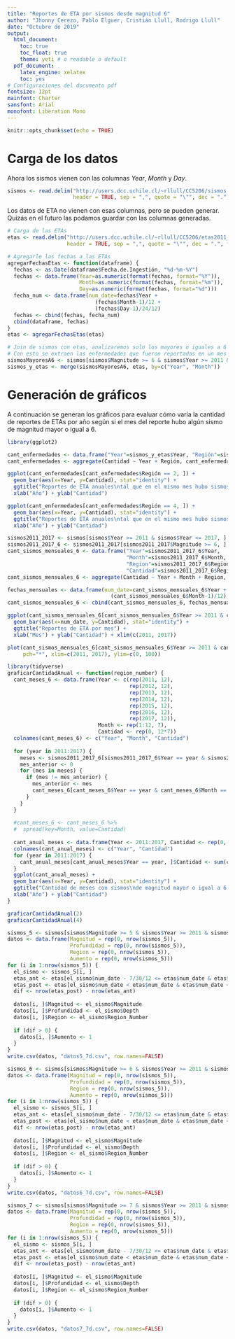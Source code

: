 ```yaml
---
title: "Reportes de ETA por sismos desde magnitud 6"
author: "Jhonny Cerezo, Pablo Elguer, Cristián Llull, Rodrigo Llull"
date: "Octubre de 2019"
output:
  html_document:
    toc: true
    toc_float: true
    theme: yeti # o readable o default
  pdf_document:
    latex_engine: xelatex
    toc: yes
# Configuraciones del documento pdf
fontsize: 12pt
mainfont: Charter
sansfont: Arial
monofont: Liberation Mono
---
```


```r
knitr::opts_chunk$set(echo = TRUE)
```

# Carga de los datos

Ahora los sismos vienen con las columnas _Year_, _Month_ y _Day_.
```r
sismos <- read.delim("http://users.dcc.uchile.cl/~rllull/CC5206/sismos.csv",
                     header = TRUE, sep = ",", quote = "\"", dec = ".", fill = TRUE, comment.char = "#")
```

Los datos de ETA no vienen con esas columnas, pero se pueden generar.
Quizás en el futuro las podamos guardar con las columnas generadas.

```r
# Carga de las ETAs
etas <- read.delim("http://users.dcc.uchile.cl/~rllull/CC5206/etas2011_2017.csv",
                   header = TRUE, sep = ",", quote = "\"", dec = ".", fill = TRUE, comment.char = "#")

# Agregarle las fechas a las ETAs
agregarFechasEtas <- function(dataframe) {
  fechas <- as.Date(dataframe$Fecha.de.Ingestión, "%d-%m-%Y")
  fechas <- data.frame(Year=as.numeric(format(fechas, format="%Y")),
                       Month=as.numeric(format(fechas, format="%m")),
                       Day=as.numeric(format(fechas, format="%d")))
  fecha_num <- data.frame(num_date=fechas$Year +
                            (fechas$Month-1)/12 +
                            (fechas$Day-1)/24/12)
  fechas <- cbind(fechas, fecha_num)
  cbind(dataframe, fechas)
}
etas <- agregarFechasEtas(etas)
```

```r
# Join de sismos con etas, analizaremos solo los mayores o iguales a 6 y entre el 2011 y 2017
# Con esto se extraen las enfermedades que fueron reportadas en un mes en que hubo sismos mayores o iguales a 6 Mw
sismosMayoresA6 <- sismos[sismos$Magnitude >= 6 & sismos$Year >= 2011 & sismos$Year <= 2017, ]
sismos_y_etas <- merge(sismosMayoresA6, etas, by=c("Year", "Month"))
```

# Generación de gráficos

A continuación se generan los gráficos para evaluar cómo varía la cantidad de reportes de ETAs por año según si el mes del reporte hubo algún sismo de magnitud mayor o igual a 6.

```r
library(ggplot2)

cant_enfermedades <- data.frame("Year"=sismos_y_etas$Year, "Región"=sismos_y_etas$Región.de.consumo, "Cantidad"=sismos_y_etas$Región.de.consumo)
cant_enfermedades <- aggregate(Cantidad ~ Year + Región, cant_enfermedades, FUN=function(a) {sum(a>-1)})

ggplot(cant_enfermedades[cant_enfermedades$Región == 2, ]) +
  geom_bar(aes(x=Year, y=Cantidad), stat="identity") +
  ggtitle("Reportes de ETA anuales\ntal que en el mismo mes hubo sismos\nde magnitud >= 6\npara la Región de Iquique") +
  xlab("Año") + ylab("Cantidad")

ggplot(cant_enfermedades[cant_enfermedades$Región == 4, ]) +
  geom_bar(aes(x=Year, y=Cantidad), stat="identity") +
  ggtitle("Reportes de ETA anuales\ntal que en el mismo mes hubo sismos\nde magnitud >= 6\npara la Región de Coquimbo") +
  xlab("Año") + ylab("Cantidad")
```



```r
sismos2011_2017 <- sismos[sismos$Year >= 2011 & sismos$Year <= 2017, ]
sismos2011_2017_6 <- sismos2011_2017[sismos2011_2017$Magnitude >= 6, ]
cant_sismos_mensuales_6 <- data.frame("Year"=sismos2011_2017_6$Year,
                                      "Month"=sismos2011_2017_6$Month,
                                      "Region"=sismos2011_2017_6$Region_Number,
                                      "Cantidad"=sismos2011_2017_6$Region_Number)
cant_sismos_mensuales_6 <- aggregate(Cantidad ~ Year + Month + Region, cant_sismos_mensuales_6, FUN=function(a) {sum(a > -1)})

fechas_mensuales <- data.frame(num_date=cant_sismos_mensuales_6$Year +
                                 (cant_sismos_mensuales_6$Month-1)/12)
cant_sismos_mensuales_6 <- cbind(cant_sismos_mensuales_6, fechas_mensuales)

ggplot(cant_sismos_mensuales_6[cant_sismos_mensuales_6$Year >= 2011 & cant_sismos_mensuales_6$Región == 2, ]) +
  geom_bar(aes(x=num_date, y=Cantidad), stat="identity") +
  ggtitle("Reportes de ETA por mes") +
  xlab("Mes") + ylab("Cantidad") + xlim(c(2011, 2017))

plot(cant_sismos_mensuales_6[cant_sismos_mensuales_6$Year >= 2011 & cant_sismos_mensuales_6$Región == 2, ]$num_date, cant_sismos_mensuales_6[cant_sismos_mensuales_6$Year >= 2011 & cant_sismos_mensuales_6$Región == 2, ]$Cantidad,
     pch="*", xlim=c(2011, 2017), ylim=c(0, 100))
```




```r
library(tidyverse)
graficarCantidadAnual <- function(region_number) {
  cant_meses_6 <- data.frame(Year <- c(rep(2011, 12),
                                       rep(2012, 12),
                                       rep(2013, 12),
                                       rep(2014, 12),
                                       rep(2015, 12),
                                       rep(2016, 12),
                                       rep(2017, 12)),
                             Month <- rep(1:12, 7),
                             Cantidad <- rep(0, 12*7))
  colnames(cant_meses_6) <- c("Year", "Month", "Cantidad")
  
  for (year in 2011:2017) {
    meses <- sismos2011_2017_6[sismos2011_2017_6$Year == year & sismos2011_2017_6$Region_Number == region_number, ]$Month
    mes_anterior <- 0
    for (mes in meses) {
      if (mes != mes_anterior) {
        mes_anterior <- mes
        cant_meses_6[cant_meses_6$Year == year & cant_meses_6$Month == mes, ]$Cantidad <- 1
      }
    }
  }
  
  #cant_meses_6 <- cant_meses_6 %>%
  #  spread(key=Month, value=Cantidad)
  
  cant_anual_meses <- data.frame(Year <- 2011:2017, Cantidad <- rep(0, 7))
  colnames(cant_anual_meses) <- c("Year", "Cantidad")
  for (year in 2011:2017) {
    cant_anual_meses[cant_anual_meses$Year == year, ]$Cantidad <- sum(cant_meses_6[cant_meses_6$Year == year, ]$Cantidad)
  }
  ggplot(cant_anual_meses) +
  geom_bar(aes(x=Year, y=Cantidad), stat="identity") +
  ggtitle("Cantidad de meses con sismos\nde magnitud mayor o igual a 6,\nRegión") +
  xlab("Año") + ylab("Cantidad")
}

graficarCantidadAnual(2)
graficarCantidadAnual(4)
```



```r
sismos_5 <- sismos[sismos$Magnitude >= 5 & sismos$Year >= 2011 & sismos$Year <= 2017, ]
datos <- data.frame(Magnitud = rep(0, nrow(sismos_5)),
                    Profundidad = rep(0, nrow(sismos_5)),
                    Region = rep(0, nrow(sismos_5)),
                    Aumento = rep(0, nrow(sismos_5)))
for (i in 1:nrow(sismos_5)) {
  el_sismo <- sismos_5[i, ]
  etas_ant <- etas[el_sismo$num_date - 7/30/12 <= etas$num_date & etas$num_date <= el_sismo$num_date, ]
  etas_post <- etas[el_sismo$num_date < etas$num_date & etas$num_date <= el_sismo$num_date + 7/30/12, ]
  dif <- nrow(etas_post) - nrow(etas_ant)
  
  datos[i, ]$Magnitud <- el_sismo$Magnitude
  datos[i, ]$Profundidad <- el_sismo$Depth
  datos[i, ]$Region <- el_sismo$Region_Number
  
  if (dif > 0) {
    datos[i, ]$Aumento <- 1
  }
}
write.csv(datos, "datos5_7d.csv", row.names=FALSE)
```


```r
sismos_6 <- sismos[sismos$Magnitude >= 6 & sismos$Year >= 2011 & sismos$Year <= 2017, ]
datos <- data.frame(Magnitud = rep(0, nrow(sismos_5)),
                    Profundidad = rep(0, nrow(sismos_5)),
                    Region = rep(0, nrow(sismos_5)),
                    Aumento = rep(0, nrow(sismos_5)))
for (i in 1:nrow(sismos_5)) {
  el_sismo <- sismos_5[i, ]
  etas_ant <- etas[el_sismo$num_date - 7/30/12 <= etas$num_date & etas$num_date <= el_sismo$num_date, ]
  etas_post <- etas[el_sismo$num_date < etas$num_date & etas$num_date <= el_sismo$num_date + 7/30/12, ]
  dif <- nrow(etas_post) - nrow(etas_ant)
  
  datos[i, ]$Magnitud <- el_sismo$Magnitude
  datos[i, ]$Profundidad <- el_sismo$Depth
  datos[i, ]$Region <- el_sismo$Region_Number
  
  if (dif > 0) {
    datos[i, ]$Aumento <- 1
  }
}
write.csv(datos, "datos6_7d.csv", row.names=FALSE)
```

```r
sismos_7 <- sismos[sismos$Magnitude >= 7 & sismos$Year >= 2011 & sismos$Year <= 2017, ]
datos <- data.frame(Magnitud = rep(0, nrow(sismos_5)),
                    Profundidad = rep(0, nrow(sismos_5)),
                    Region = rep(0, nrow(sismos_5)),
                    Aumento = rep(0, nrow(sismos_5)))
for (i in 1:nrow(sismos_5)) {
  el_sismo <- sismos_5[i, ]
  etas_ant <- etas[el_sismo$num_date - 7/30/12 <= etas$num_date & etas$num_date <= el_sismo$num_date, ]
  etas_post <- etas[el_sismo$num_date < etas$num_date & etas$num_date <= el_sismo$num_date + 7/30/12, ]
  dif <- nrow(etas_post) - nrow(etas_ant)
  
  datos[i, ]$Magnitud <- el_sismo$Magnitude
  datos[i, ]$Profundidad <- el_sismo$Depth
  datos[i, ]$Region <- el_sismo$Region_Number
  
  if (dif > 0) {
    datos[i, ]$Aumento <- 1
  }
}
write.csv(datos, "datos7_7d.csv", row.names=FALSE)
```

